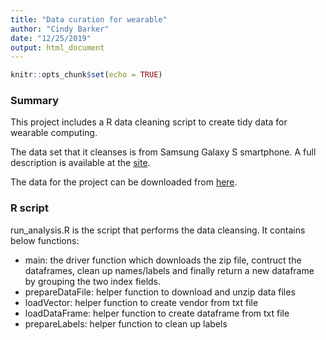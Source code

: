 ```yaml
---
title: "Data curation for wearable"
author: "Cindy Barker"
date: "12/25/2019"
output: html_document
---
```


```r
knitr::opts_chunk$set(echo = TRUE)
```

### Summary

This project includes a R data cleaning script to create tidy data for wearable computing. 

The data set that it cleanses is from Samsung Galaxy S smartphone. A full description is available at the [site](http://archive.ics.uci.edu/ml/datasets/Human+Activity+Recognition+Using+Smartphones). 

The data for the project can be downloaded from [here](https://d396qusza40orc.cloudfront.net/getdata%2Fprojectfiles%2FUCI%20HAR%20Dataset.zip).

### R script 
run_analysis.R is the script that performs the data cleansing. 
It contains below functions:

* main: the driver function which downloads the zip file, contruct the dataframes, clean up names/labels and finally return a new dataframe by grouping the two index fields. 
* prepareDataFile: helper function to download and unzip data files
* loadVector: helper function to create vendor from txt file
* loadDataFrame: helper function to create dataframe from txt file
* prepareLabels: helper function to clean up labels
